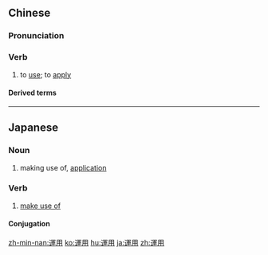 {{also|运用}}
==Chinese==
{{zh-forms|s=运用}}

===Pronunciation===
{{zh-pron
|m=yùnyòng
|c=wan6 jung6
|h=pfs=yun-yung
|mn=qz,tw,xm,zz:ūn-iōng/qz,xm:ūn-ēng
|cat=v
}}

===Verb===
{{zh-verb}}

# to [[use]]; to [[apply]]

====Derived terms====
{{zh-der|運用自如}}

----

==Japanese==
{{ja-kanjitab|うん|よう|yomi=on}}

===Noun===
{{ja-noun|うんよう}}

# making use of, [[application]]

===Verb===
{{ja-verb-suru|tr=trans|うんよう}}

# [[make use of]]
#: {{ja-usex|お金を運用する|お-かね を うんよう する|use money}}

====Conjugation====
{{ja-suru|うんよう}}

[[zh-min-nan:運用]]
[[ko:運用]]
[[hu:運用]]
[[ja:運用]]
[[zh:運用]]